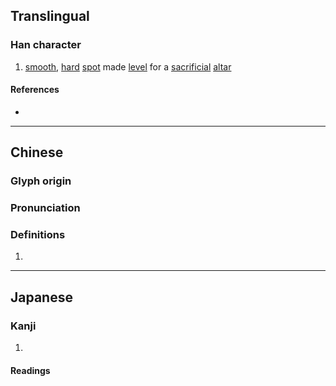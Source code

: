 {{character info/new}}
==Translingual==

===Han character===
{{Han char|rn=32|rad=土|as=12|sn=15|four=46156|canj=GRRJ|ids=⿰土單}}

# [[smooth]], [[hard]] [[spot]] made [[level]] for a [[sacrificial]] [[altar]]

====References====
* {{Han ref|kx=0238.290|dkj=05458|dj=0477.140|hdz=10486.250|uh=58A0|ud=22688|bh=E54D|bd=58701}}

----

==Chinese==
{{zh-forms|s=𫮃}}

===Glyph origin===
{{Han etym}}

===Pronunciation===
{{zh-pron
|m=shàn
|c=sin6
|h=pfs=
|md=
|mn=
|w=
|mc=y
|oc=y
|cat=
}}

===Definitions===
{{zh-hanzi}}

# {{rfdef|zh}}

----

==Japanese==

===Kanji===
{{ja-kanji|grade=|rs=土12}}

# {{rfdef|ja|sort=土12}}

====Readings====
{{ja-readings|on=[[せん]] (sen), [[ぜん]] (zen), [[たん]] (tan)|kun=}}